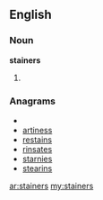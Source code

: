 ==English==

===Noun===
'''stainers'''

# {{plural of|stainer}}

===Anagrams===
* {{alphagram|aeinrsst}}
* [[artiness#English|artiness]]
* [[restains#English|restains]]
* [[rinsates#English|rinsates]]
* [[starnies#English|starnies]]
* [[stearins#English|stearins]]

[[ar:stainers]]
[[my:stainers]]